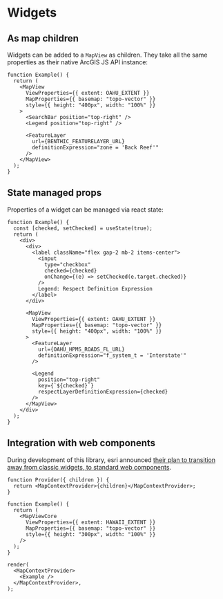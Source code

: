 # Widgets

## As map children

Widgets can be added to a `MapView` as children. They take all the same properties as their native ArcGIS JS API instance:

```tsx live
function Example() {
  return (
    <MapView
      ViewProperties={{ extent: OAHU_EXTENT }}
      MapProperties={{ basemap: "topo-vector" }}
      style={{ height: "400px", width: "100%" }}
    >
      <SearchBar position="top-right" />
      <Legend position="top-right" />

      <FeatureLayer
        url={BENTHIC_FEATURELAYER_URL}
        definitionExpression="zone = 'Back Reef'"
      />
    </MapView>
  );
}
```

## State managed props

Properties of a widget can be managed via react state:

```tsx live
function Example() {
  const [checked, setChecked] = useState(true);
  return (
    <div>
      <div>
        <label className="flex gap-2 mb-2 items-center">
          <input
            type="checkbox"
            checked={checked}
            onChange={(e) => setChecked(e.target.checked)}
          />
          Legend: Respect Definition Expression
        </label>
      </div>

      <MapView
        ViewProperties={{ extent: OAHU_EXTENT }}
        MapProperties={{ basemap: "topo-vector" }}
        style={{ height: "400px", width: "100%" }}
      >
        <FeatureLayer
          url={OAHU_HPMS_ROADS_FL_URL}
          definitionExpression="f_system_t = 'Interstate'"
        />

        <Legend
          position="top-right"
          key={`${checked}`}
          respectLayerDefinitionExpression={checked}
        />
      </MapView>
    </div>
  );
}
```

## Integration with web components

During development of this library, esri announced [their plan to transition away from classic widgets, to standard web components](https://developers.arcgis.com/javascript/latest/components-transition-plan/).

```tsx live noInline
function Provider({ children }) {
  return <MapContextProvider>{children}</MapContextProvider>;
}

function Example() {
  return (
    <MapViewCore
      ViewProperties={{ extent: HAWAII_EXTENT }}
      MapProperties={{ basemap: "topo-vector" }}
      style={{ height: "300px", width: "100%" }}
    />
  );
}

render(
  <MapContextProvider>
    <Example />
  </MapContextProvider>,
);
```
